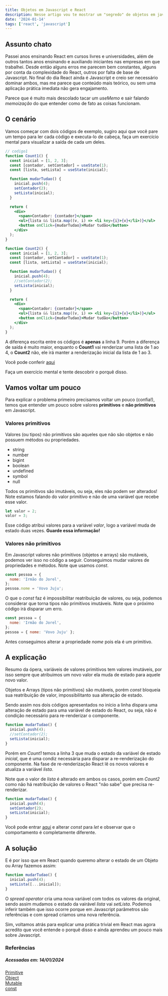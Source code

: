 ```yaml
---
title: Objetos em Javascript e React
description: Nesse artigo vou te mostrar um "segredo" de objetos em javascript e como não saber disso limita seu conhecimento sobre states.
date: '2024-01-14'
tags: ['react', 'javascript']
---
```


## Assunto chato

Passei anos ensinando React em cursos livres e universidades, além de outros tantos anos ensinando e auxiliando iniciantes nas empresas em que trabalhei. Desde então alguns erros me parecem bem constantes, alguns por conta da complexidade do React, outros por falta de base de Javascript. No final do dia React ainda é Javascript e creio ser necessário dominar ambos, mas me parece que conteúdo mais teórico, ou sem uma aplicação prática imediata não gera engajamento.

Parece que é muito mais descolado tacar um _useMemo_ e sair falando _memoização_ do que entender como de fato as coisas funcionam.

## O cenário

Vamos começar com dois códigos de exemplo, sugiro aqui que você pare um tempo para ler cada código e executa-lo de cabeça, faça um exercício mental para visualizar a saída de cada um deles.

```jsx title="Count1.jsx"
// codigo1
function Count1() {
  const inicial = [1, 2, 3];
  const [contador, setContador] = useState(1);
  const [lista, setLista] = useState(inicial);

  function mudarTudao() {
    inicial.push(4);
    setContador(2);
    setLista(inicial);
  }

  return (
    <div>
      <span>Contador: {contador}</span>
      <ul>{lista && lista.map((v, i) => <li key={i}>{v}</li>)}</ul>
      <button onClick={mudarTudao}>Mudar tudão</button>
    </div>
  );
}
```

```jsx title="Count2.jsx" /setContador(2)/ {1-3} shownLineNumber
function Count2() {
  const inicial = [1, 2, 3];
  const [contador, setContador] = useState(1);
  const [lista, setLista] = useState(inicial);

  function mudarTudao() {
    inicial.push(4);
    //setContador(2);
    setLista(inicial);
  }

  return (
    <div>
      <span>Contador: {contador}</span>
      <ul>{lista && lista.map((v, i) => <li key={i}>{v}</li>)}</ul>
      <button onClick={mudarTudao}>Mudar tudão</button>
    </div>
  );
}
```

A diferença escrita entre os códigos é **apenas** a linha 9. Porém a diferença de saída é muito maior, enquanto o **Count1** vai renderizar uma lista de 1 ao 4, o **Count2** não, ele irá manter a renderização inicial da lista de 1 ao 3.

Você pode conferir [aqui](https://codesandbox.io/p/devbox/inspiring-leakey-9dghhm?file=%2Fsrc%2FApp.js%3A8%2C1)

Faça um exercício mental e tente descobrir o porquê disso.

## Vamos voltar um pouco

Para explicar o problema primeiro precisamos voltar um pouco (confia!), temos que entender um pouco sobre valores **primitivos** e **não primitivos** em Javascript.

### Valores primitivos

Valores (ou tipos) não primitivos são aqueles que não são objetos e não possuem métodos ou propriedades.

- string
- number
- bigint
- boolean
- undefined
- symbol
- null

Todos os primitivos são imutáveis, ou seja, eles não podem ser alterados! Note estamos falando do valor primitivo e não de uma variável que recebe esse valor.

```js
let valor = 2;
valor = 3;
```

Esse código atribui valores para a variável _valor_, logo a variável muda de estado duas vezes. **Guarde essa informação!**

### Valores não primitivos

Em Javascript valores não primitivos (objetos e arrays) são mutáveis, podemos ver isso no código a seguir. Conseguimos mudar valores de propriedades e métodos. Note que usamos _const_.

```js
const pessoa = {
  nome: 'Irmão do Jorel',
};
pessoa.nome = 'Vovo Juju';
```

O que o _const_ faz é impossibilitar reatribuição de valores, ou seja, podemos considerar que torna tipos não primitivos imutáveis. Note que o próximo código irá disparar um erro.

```js
const pessoa = {
  nome: 'Irmão do Jorel',
};
pessoa = { nome: 'Vovo Juju' };
```

Antes conseguimos alterar a propriedade _nome_ pois ela é um primitivo.

## A explicação

Resumo da ópera, variáveis de valores primitivos tem valores imutáveis, por isso sempre que atribuimos um novo valor ela muda de estado para aquele novo valor.

Objetos e Arrays (tipos não primitivos) são mutáveis, porém _const_ bloqueia sua reatribuição de valor, impossibilitanto sua alteração de estado.

Sendo assim nos dois códigos apresentados no início a linha dispara uma alteração de estado para uma variável de estado do React, ou seja, não é condição necessário para re-renderizar o componente.

```jsx
function mudarTudao() {
  inicial.push(4);
  //setContador(2);
  setLista(inicial);
}
```

Porém em _Count1_ temos a linha 3 que muda o estado da variável de estado _inicial_, que é uma condiz necessária para disparar a re-renderização do componente. Na fase de re-renderização React lê os novos valores e atualiza a variável _lista_.

Note que o valor de _lista_ é alterado em ambos os casos, porém em _Count2_ como não há reatribuição de valores o React "não sabe" que precisa re-renderizar.

```jsx
function mudarTudao() {
  inicial.push(4);
  setContador(2);
  setLista(inicial);
}
```

Você pode entrar [aqui](https://codesandbox.io/p/devbox/inspiring-leakey-9dghhm?file=%2Fsrc%2FApp.js%3A8%2C1) e alterar _const_ para _let_ e observar que o comportamento é completamente diferente.

## A solução

E é por isso que em React quando queremo alterar o estado de um Objeto ou Array fazemos assim:

```jsx
function mudarTudao() {
  inicial.push(4);
  setLista([...inicial]);
}
```

O _spread operator_ cria uma nova variável com todos os valores da original, sendo assim mudamos o estado da vairável _lista_ vai _setLista_. Podemos inferir também que isso ocorre porque em Javascript parâmetros são referências e com spread criamos uma nova referência.

Sim, voltamos atrás para explicar uma prática trivial em React mas agora acredito que você entende o porquê disso e ainda aprendeu um pouco mais sobre Javascript.

### Referências

##### Acessadas em: 14/01/2024

[Primitive](https://developer.mozilla.org/en-US/docs/Glossary/Primitive)<br />
[Object](https://developer.mozilla.org/en-US/docs/Glossary/Object)<br />
[Mutable](https://developer.mozilla.org/en-US/docs/Glossary/Mutable)<br />
[const](https://developer.mozilla.org/en-US/docs/Web/JavaScript/Reference/Statements/const)
